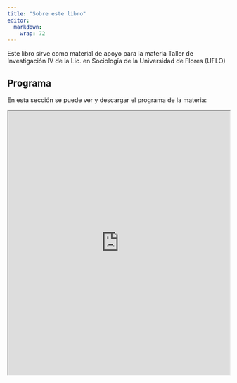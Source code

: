 ```yaml
---
title: "Sobre este libro"
editor: 
  markdown: 
    wrap: 72
---
```


Este libro sirve como material de apoyo para la materia Taller de
Investigación IV de la Lic. en Sociología de la Universidad de Flores
(UFLO)

## Programa 

En esta sección se puede ver y descargar el programa de la materia:

<iframe src="https://docs.google.com/document/d/1wvIiqL3jCLXhu9fbi92XlS4TlM62-6xT/edit?usp=sharing&amp;ouid=109888532601556427161&amp;rtpof=true&amp;sd=true" width="100%" height="600px">

</iframe>
